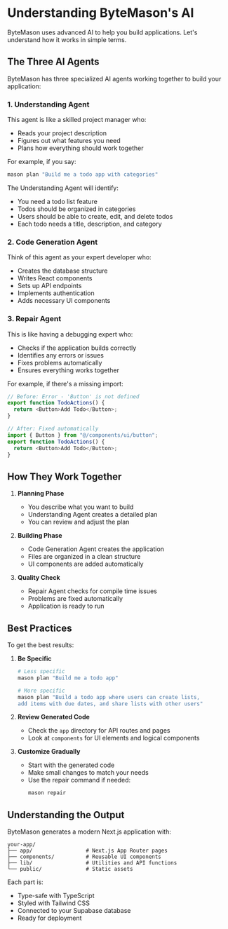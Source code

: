 # Understanding ByteMason's AI

ByteMason uses advanced AI to help you build applications. Let's understand how it works in simple terms.

## The Three AI Agents

ByteMason has three specialized AI agents working together to build your application:

### 1. Understanding Agent

This agent is like a skilled project manager who:

- Reads your project description
- Figures out what features you need
- Plans how everything should work together

For example, if you say:

```bash
mason plan "Build me a todo app with categories"
```

The Understanding Agent will identify:

- You need a todo list feature
- Todos should be organized in categories
- Users should be able to create, edit, and delete todos
- Each todo needs a title, description, and category

### 2. Code Generation Agent

Think of this agent as your expert developer who:

- Creates the database structure
- Writes React components
- Sets up API endpoints
- Implements authentication
- Adds necessary UI components

### 3. Repair Agent

This is like having a debugging expert who:

- Checks if the application builds correctly
- Identifies any errors or issues
- Fixes problems automatically
- Ensures everything works together

For example, if there's a missing import:

```typescript
// Before: Error - 'Button' is not defined
export function TodoActions() {
  return <Button>Add Todo</Button>;
}

// After: Fixed automatically
import { Button } from "@/components/ui/button";
export function TodoActions() {
  return <Button>Add Todo</Button>;
}
```

## How They Work Together

1. **Planning Phase**

   - You describe what you want to build
   - Understanding Agent creates a detailed plan
   - You can review and adjust the plan

2. **Building Phase**

   - Code Generation Agent creates the application
   - Files are organized in a clean structure
   - UI components are added automatically

3. **Quality Check**
   - Repair Agent checks for compile time issues
   - Problems are fixed automatically
   - Application is ready to run

## Best Practices

To get the best results:

1. **Be Specific**

   ```bash
   # Less specific
   mason plan "Build me a todo app"

   # More specific
   mason plan "Build a todo app where users can create lists,
   add items with due dates, and share lists with other users"
   ```

2. **Review Generated Code**

   - Check the `app` directory for API routes and pages
   - Look at `components` for UI elements and logical components

3. **Customize Gradually**
   - Start with the generated code
   - Make small changes to match your needs
   - Use the repair command if needed:
     ```bash
     mason repair
     ```

## Understanding the Output

ByteMason generates a modern Next.js application with:

```
your-app/
├── app/                 # Next.js App Router pages
├── components/          # Reusable UI components
├── lib/                 # Utilities and API functions
└── public/              # Static assets
```

Each part is:

- Type-safe with TypeScript
- Styled with Tailwind CSS
- Connected to your Supabase database
- Ready for deployment
